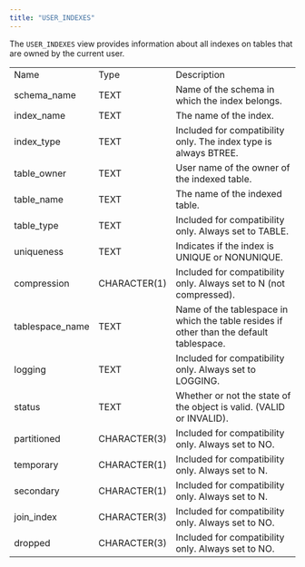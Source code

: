 ```yaml
---
title: "USER_INDEXES"
---
```


The `USER_INDEXES` view provides information about all indexes on tables that are owned by the current user.

|                  |              |                                                                                         |
| ---------------- | ------------ | --------------------------------------------------------------------------------------- |
| Name             | Type         | Description                                                                             |
| schema_name     | TEXT         | Name of the schema in which the index belongs.                                          |
| index_name      | TEXT         | The name of the index.                                                                  |
| index_type      | TEXT         | Included for compatibility only. The index type is always BTREE.                        |
| table_owner     | TEXT         | User name of the owner of the indexed table.                                            |
| table_name      | TEXT         | The name of the indexed table.                                                          |
| table_type      | TEXT         | Included for compatibility only. Always set to TABLE.                                   |
| uniqueness       | TEXT         | Indicates if the index is UNIQUE or NONUNIQUE.                                          |
| compression      | CHARACTER(1) | Included for compatibility only. Always set to N (not compressed).                      |
| tablespace_name | TEXT         | Name of the tablespace in which the table resides if other than the default tablespace. |
| logging          | TEXT         | Included for compatibility only. Always set to LOGGING.                                 |
| status           | TEXT         | Whether or not the state of the object is valid. (VALID or INVALID).                    |
| partitioned      | CHARACTER(3) | Included for compatibility only. Always set to NO.                                      |
| temporary        | CHARACTER(1) | Included for compatibility only. Always set to N.                                       |
| secondary        | CHARACTER(1) | Included for compatibility only. Always set to N.                                       |
| join_index      | CHARACTER(3) | Included for compatibility only. Always set to NO.                                      |
| dropped          | CHARACTER(3) | Included for compatibility only. Always set to NO.                                      |
